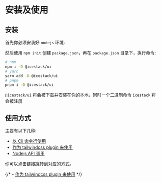 # 安装及使用

## 安装

首先你必须安装好 `nodejs` 环境:

然后使用 `npm init` 创建 `package.json`，再在 `package.json` 目录下，执行命令:

```sh
# npm
npm i -D @icestack/ui
# yarn
yarn add -D @icestack/ui
# pnpm
pnpm i -D @icestack/ui
```

`@icestack/ui` 将会被下载并安装在你的本地，同时一个二进制命令 `icestack` 将会被注册

## 使用方式

主要有以下几种:

- [以 Cli 命令行使用](./usage/cli)
- [作为 tailwindcss plugin 来使用](./usage/tailwindcss)
- [Nodejs API 调用](./usage/nodejs)

你可以点击链接跳转到对应的方式。

{/* - [作为 tailwindcss plugin 来使用](?path=/docs/some--id) */}
